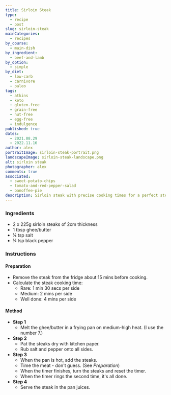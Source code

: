 ```yaml
---
title: Sirloin Steak
type:
  - recipe
  - post
slug: sirloin-steak
mainCategories: 
  - recipes
by_course:
  - main-dish
by_ingredient:
  - beef-and-lamb
by_option:
  - simple
by_diet:
  - low-carb
  - carnivore
  - paleo
tags:
  - atkins
  - keto
  - gluten-free
  - grain-free
  - nut-free
  - egg-free
  - indulgence
published: true
dates: 
  - 2021.08.29
  - 2022.11.16
author: alex
portraitImage: sirloin-steak-portrait.png
landscapeImage: sirloin-steak-landscape.png
alt: sirloin steak
photographer: alex
comments: true
associated: 
  - sweet-potato-chips
  - tomato-and-red-pepper-salad
  - banoffee-pie
description: Sirloin steak with precise cooking times for a perfect steak.
---
```


<Ingredients>

### Ingredients
    
  - 2 x 225g sirloin steaks of 2cm thickness
  - 1 tbsp ghee/butter
  - ¼ tsp salt
  - ¼ tsp black pepper

</Ingredients>

<Instructions>

### Instructions

#### Preparation

  - Remove the steak from the fridge about 15 mins before cooking.
  - Calculate the steak cooking time:
    - Rare: 1 min 30 secs per side
    - Medium: 2 mins per side
    - Well done: 4 mins per side

#### Method

  - **Step 1**
    - Melt the ghee/butter in a frying pan on medium-high heat. (I use the number 7.)
  - **Step 2**
    - Pat the steaks dry with kitchen paper.
    - Rub salt and pepper onto all sides.
  - **Step 3**
    - When the pan is hot, add the steaks.
    - Time the meat - don't guess. (See *Preparation*)
    - When the timer finishes, turn the steaks and reset the timer.
    - When the timer rings the second time, it's all done.
  - **Step 4**
    -  Serve the steak in the pan juices.

</Instructions>